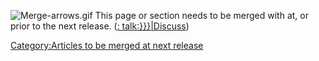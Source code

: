 <div class="messagebox merge metadata">[[Image:Merge-arrows.gif|left]] This page or section needs to be merged with ''[[:{{NAMESPACE}}:{{{1}}}|{{{1}}}]]'' at, or prior to the next release. ([[{{{2|:{{NAMESPACE}} talk:{{PAGENAMEE}}}}}|Discuss]])</div>
<includeonly>[[Category:Articles to be merged at next release]]</includeonly>